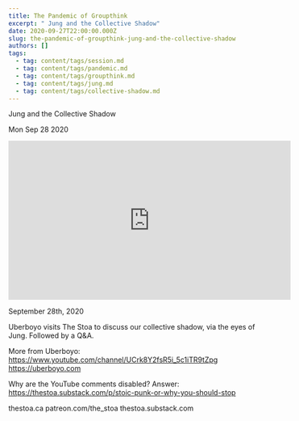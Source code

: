 ```yaml
---
title: The Pandemic of Groupthink
excerpt: " Jung and the Collective Shadow"
date: 2020-09-27T22:00:00.000Z
slug: the-pandemic-of-groupthink-jung-and-the-collective-shadow
authors: []
tags:
  - tag: content/tags/session.md
  - tag: content/tags/pandemic.md
  - tag: content/tags/groupthink.md
  - tag: content/tags/jung.md
  - tag: content/tags/collective-shadow.md
---
```




 Jung and the Collective Shadow

Mon Sep 28 2020

<iframe width="560" height="315" src="https://www.youtube.com/embed/SNHsgoF73Vc" title="The Pandemic of Groupthink: Jung and the Collective Shadow w/ Uberboyo" frameborder="0" allow="accelerometer; autoplay; clipboard-write; encrypted-media; gyroscope; picture-in-picture" allowfullscreen ></iframe>

September 28th, 2020

Uberboyo visits The Stoa to discuss our collective shadow, via the eyes of Jung. Followed by a Q&A.

More from Uberboyo: https://www.youtube.com/channel/UCrk8Y2fsR5i_5c1iTR9tZpg
https://uberboyo.com

Why are the YouTube comments disabled? Answer: https://thestoa.substack.com/p/stoic-punk-or-why-you-should-stop

thestoa.ca
patreon.com/the_stoa
thestoa.substack.com


